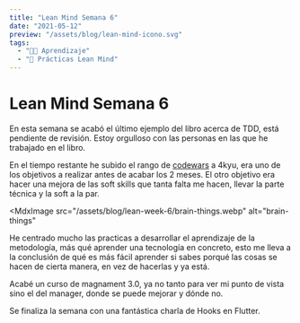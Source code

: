 ```yaml
---
title: "Lean Mind Semana 6"
date: "2021-05-12"
preview: "/assets/blog/lean-mind-icono.svg"
tags:
  - "👨‍💻 Aprendizaje"
  - "📘 Prácticas Lean Mind"
---
```


# Lean Mind Semana 6

En esta semana se acabó el último ejemplo del libro acerca de TDD, está
pendiente de revisión. Estoy orgulloso con las personas en las que he trabajado
en el libro.

En el tiempo restante he subido el rango de
[codewars](https://www.codewars.com/users/Wolfremium) a 4kyu, era uno de los
objetivos a realizar antes de acabar los 2 meses. El otro objetivo era hacer una
mejora de las soft skills que tanta falta me hacen, llevar la parte técnica y la
soft a la par.

<MdxImage
  src="/assets/blog/lean-week-6/brain-things.webp"
  alt="brain-things"
></MdxImage>

He centrado mucho las practicas a desarrollar el aprendizaje de la metodología,
más qué aprender una tecnología en concreto, esto me lleva a la conclusión de
qué es más fácil aprender si sabes porqué las cosas se hacen de cierta manera,
en vez de hacerlas y ya está.

Acabé un curso de magnament 3.0, ya no tanto para ver mi punto de vista sino el
del manager, donde se puede mejorar y dónde no.

Se finaliza la semana con una fantástica charla de Hooks en Flutter.
